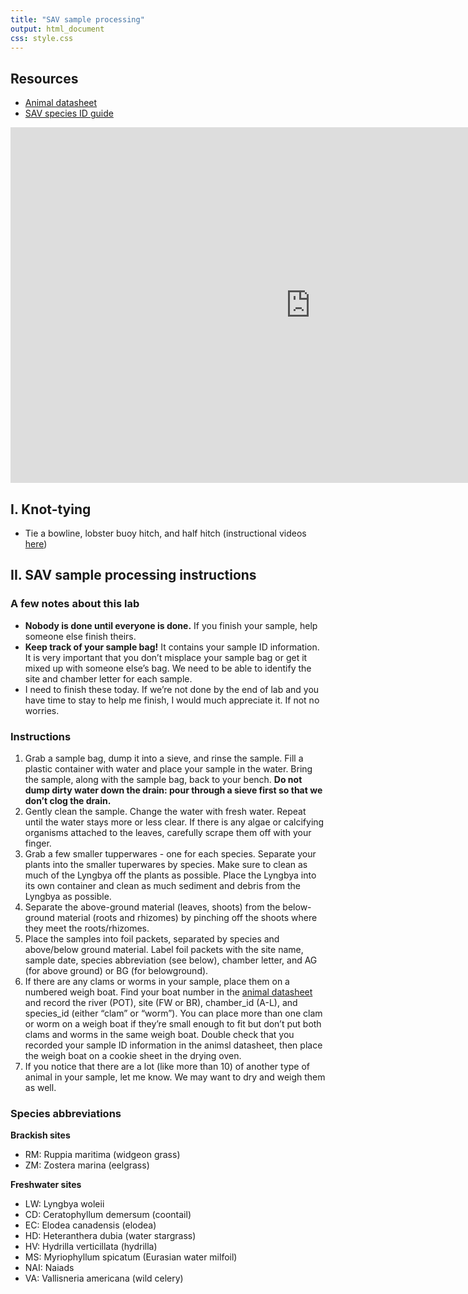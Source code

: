 ```yaml
---
title: "SAV sample processing"
output: html_document
css: style.css
---
```

## Resources

* [Animal datasheet](https://docs.google.com/spreadsheets/d/1v5taHFVVZiA8XPXAbQ4n5857FToXCtW9mN1hfKhdsSI/edit?usp=sharing)
* [SAV species ID guide](https://dnr.maryland.gov/waters/bay/Documents/SAV/complete_sav_key.pdf)

<iframe src="https://docs.google.com/presentation/d/1po_bQO2yl5RPzcE5ENP_fQrvJvtGat8XWUu893FIpd4/embed?start=false&loop=false&delayms=3000" frameborder="0" width="960" height="569" allowfullscreen="true" mozallowfullscreen="true" webkitallowfullscreen="true" data-external="1"></iframe>

## I. Knot-tying 

* Tie a bowline, lobster buoy hitch, and half hitch (instructional videos [here](https://mrne392.github.io/assessment/knot-tying.html))

## II. SAV sample processing instructions

### A few notes about this lab

* **Nobody is done until everyone is done.** If you finish your sample, help someone else finish theirs.
* **Keep track of your sample bag!** It contains your sample ID information. It is very important that you don't misplace your sample bag or get it mixed up with someone else's bag. We need to be able to identify the site and chamber letter for each sample.
* I need to finish these today. If we're not done by the end of lab and you have time to stay to help me finish, I would much appreciate it. If not no worries.

### Instructions

1. Grab a sample bag, dump it into a sieve, and rinse the sample. Fill a plastic container with water and place your sample in the water. Bring the sample, along with the sample bag, back to your bench. 
**Do not dump dirty water down the drain: pour through a sieve first so that we don't clog the drain.**
1. Gently clean the sample. Change the water with fresh water. Repeat until the water stays more or less clear. If there is any algae or calcifying organisms attached to the leaves, carefully scrape them off with your finger.
1. Grab a few smaller tupperwares - one for each species. Separate your plants into the smaller tuperwares by species. Make sure to clean as much of the Lyngbya off the plants as possible. Place the Lyngbya into its own container and clean as much sediment and debris from the Lyngbya as possible. 
1. Separate the above-ground material (leaves, shoots) from the below-ground material (roots and rhizomes) by pinching off the shoots where they meet the roots/rhizomes. 
1. Place the samples into foil packets, separated by species and above/below ground material. Label foil packets with the site name, sample date, species abbreviation (see below), chamber letter, and AG (for above ground) or BG (for belowground).
1. If there are any clams or worms in your sample, place them on a numbered weigh boat. Find your boat number in the [animal datasheet](https://docs.google.com/spreadsheets/d/1v5taHFVVZiA8XPXAbQ4n5857FToXCtW9mN1hfKhdsSI/edit?usp=sharing) and record the river (POT), site (FW or BR), chamber_id (A-L), and species_id (either "clam" or "worm"). You can place more than one clam or worm on a weigh boat if they're small enough to fit but don't put both clams and worms in the same weigh boat. Double check that you recorded your sample ID information in the animsl datasheet, then place the weigh boat on a cookie sheet in the drying oven.
1. If you notice that there are a lot (like more than 10) of another type of animal in your sample, let me know. We may want to dry and weigh them as well.

### Species abbreviations

**Brackish sites**

* RM: Ruppia maritima (widgeon grass)
* ZM: Zostera marina (eelgrass)

**Freshwater sites**

* LW: Lyngbya woleii
* CD: Ceratophyllum demersum (coontail)
* EC: Elodea canadensis (elodea)
* HD: Heteranthera dubia (water stargrass)
* HV: Hydrilla verticillata (hydrilla)
* MS: Myriophyllum spicatum (Eurasian water milfoil)
* NAI: Naiads
* VA: Vallisneria americana (wild celery)
